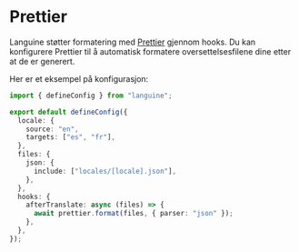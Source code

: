 # Prettier

Languine støtter formatering med [Prettier](https://prettier.io/) gjennom hooks. Du kan konfigurere Prettier til å automatisk formatere oversettelsesfilene dine etter at de er generert.

Her er et eksempel på konfigurasjon:

```typescript title="languine.config.ts"
import { defineConfig } from "languine";

export default defineConfig({
  locale: {
    source: "en",
    targets: ["es", "fr"],
  },
  files: {
    json: {
      include: ["locales/[locale].json"],
    },
  },
  hooks: {
    afterTranslate: async (files) => {
      await prettier.format(files, { parser: "json" });
    },
  },
});
```